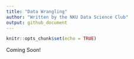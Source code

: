 ```yaml
---
title: "Data Wrangling"
author: "Written by the NKU Data Science Club"
output: github_document
---
```


```r
knitr::opts_chunk$set(echo = TRUE)
```

Coming Soon!
